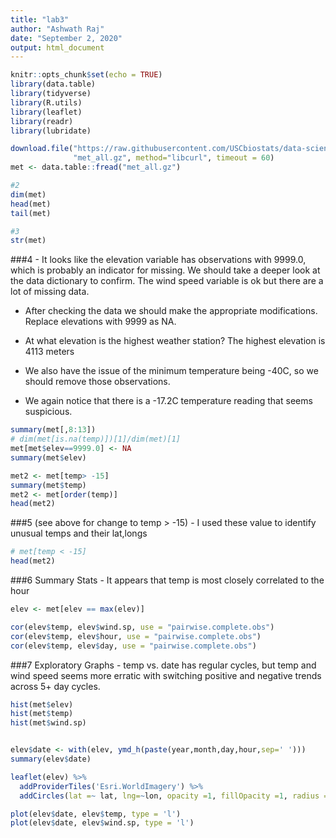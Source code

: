 ```yaml
---
title: "lab3"
author: "Ashwath Raj"
date: "September 2, 2020"
output: html_document
---
```



```r
knitr::opts_chunk$set(echo = TRUE)
library(data.table)
library(tidyverse)
library(R.utils)
library(leaflet)
library(readr)
library(lubridate)
```

```r
download.file("https://raw.githubusercontent.com/USCbiostats/data-science-data/master/02_met/met_all.gz",
              "met_all.gz", method="libcurl", timeout = 60)
met <- data.table::fread("met_all.gz")

```

```r
#2
dim(met)
head(met)
tail(met)
```


```r
#3
str(met)
```

###4
- It looks like the elevation variable has observations with 9999.0, which is probably an indicator for missing. We should take a deeper look at the data dictionary to confirm. The wind speed variable is ok but there are a lot of missing data.

- After checking the data we should make the appropriate modifications. Replace elevations with 9999 as NA.

- At what elevation is the highest weather station?
  The highest elevation is 4113 meters

- We also have the issue of the minimum temperature being -40C, so we should remove those observations.

- We again notice that there is a -17.2C temperature reading that seems suspicious.

```r
summary(met[,8:13])
# dim(met[is.na(temp)])[1]/dim(met)[1]
met[met$elev==9999.0] <- NA
summary(met$elev)

met2 <- met[temp> -15]
summary(met$temp)
met2 <- met[order(temp)]
head(met2)
```

  
###5 (see above for change to temp > -15)
 - I used these value to identify unusual temps and their lat,longs
```r
# met[temp < -15]
head(met2)
```

###6 Summary Stats
  - It appears that temp is most closely correlated to the hour
```r
elev <- met[elev == max(elev)]

cor(elev$temp, elev$wind.sp, use = "pairwise.complete.obs")
cor(elev$temp, elev$hour, use = "pairwise.complete.obs")
cor(elev$temp, elev$day, use = "pairwise.complete.obs")
```

###7 Exploratory Graphs
  - temp vs. date has regular cycles, but temp and wind speed seems more erratic with switching positive and negative trends across 5+ day cycles.
```r
hist(met$elev)
hist(met$temp)
hist(met$wind.sp)


elev$date <- with(elev, ymd_h(paste(year,month,day,hour,sep=' ')))
summary(elev$date)

leaflet(elev) %>%
  addProviderTiles('Esri.WorldImagery') %>%
  addCircles(lat =~ lat, lng=~lon, opacity =1, fillOpacity =1, radius = 100)
```

```r
plot(elev$date, elev$temp, type = 'l')
plot(elev$date, elev$wind.sp, type = 'l')
```


